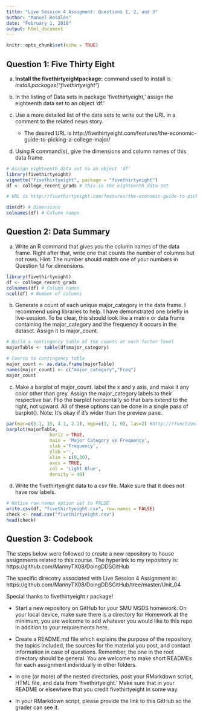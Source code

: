 ```yaml
---
title: "Live Session 4 Assigment: Questions 1, 2, and 3"
author: "Manuel Rosales"
date: "February 1, 2018" 
output: html_document
---
```


```r
knitr::opts_chunk$set(echo = TRUE)
```

## Question 1: Five Thirty Eight

a) **Install the fivethirtyeightpackage:** command used to install is *install.packages("fivethirtyeight")*

b) In the listing of Data sets in package 'fivethirtyeight,' assign the eighteenth data set to an object 'df.'

c) Use a more detailed list of the data sets to write out the URL in a comment to the related news story.   
    + The desired URL is http://fivethirtyeight.com/features/the-economic-guide-to-picking-a-college-major/

d) Using R command(s), give the dimensions and column names of this data frame.


```r
# Assign eighteenth data set to an object 'df'
library(fivethirtyeight)
vignette("fivethirtyeight", package = "fivethirtyeight")
df <- college_recent_grads # This is the eighteenth data set

# URL is http://fivethirtyeight.com/features/the-economic-guide-to-picking-a-college-major/

dim(df) # Dimensions
colnames(df) # Column names
```

## Question 2: Data Summary

a) Write an R command that gives you the column names of the data frame.  Right after that, write one that counts the number of columns but not rows.  Hint: The number should match one of your numbers in Question 1d for dimensions.

```r
library(fivethirtyeight)
df <- college_recent_grads
colnames(df) # Column names
ncol(df) # Number of columns
```

b) Generate a count of each unique major_category in the data frame.  I recommend using libraries to help.  I have demonstrated one briefly in live-session.  To be clear, this should look like a matrix or data frame containing the major_category and the frequency it occurs in the dataset.  Assign it to major_count.

```r
# Build a contingency table of the counts at each factor level
majorTable <- table(df$major_category)

# Coerce to contingency table
major_count <- as.data.frame(majorTable)
names(major_count) <- c("major_category","Freq")
major_count
```

c) Make a barplot of major_count.  label the x and y axis, and make it any color other than grey.  Assign the major_category labels to their respective bar.  Flip the barplot horizontally so that bars extend to the right, not upward.  All of these options can be done in a single pass of barplot(). Note: It's okay if it's wider than the preview pane.

```r
par(mar=c(5.1, 15, 4.1, 2.1), mgp=c(3, 1, 0), las=2) #http://rfunction.com/archives/1302
barplot(majorTable,
				horiz = TRUE,
				main = 'Major Category vs Frequency', 
				xlab ='Frequency',
				ylab ='',
				xlim = c(0,30),
				axes = TRUE,
				col = 'Light Blue',
				density = 40)
```

d) Write the fivethirtyeight data to a csv file.  Make sure that it does not have row labels.

```r
# Notice row.names option set to FALSE
write.csv(df, "fivethirtyeight.csv", row.names = FALSE)
check <- read.csv("fivethirtyeight.csv")
head(check)
```

## Question 3: Codebook
The steps below were followed to create a new repository to house assignments related to this course. 
The hyperlink to my repository is: https://github.com/MannyTX08/DoingDDSGitHub  

The specific direcotry associated with Live Session 4 Assignment is: https://github.com/MannyTX08/DoingDDSGitHub/tree/master/Unit_04 

Special thanks to fivethirtyeight r package!

* Start a new repository on GitHub for your SMU MSDS homework.  On your local device, make sure there is a directory for Homework at the minimum; you are welcome to add whatever you would like to this repo in addition to your requirements here.

* Create a README.md file which explains the purpose of the repository, the topics included, the sources for the material you post, and contact information in case of questions. Remember, the one in the root directory should be general.  You are welcome to make short READMEs for each assignment individually in other folders.

* In one (or more) of the nested directories, post your RMarkdown script, HTML file, and data from 'fivethirtyeight.'  Make sure that in your README or elsewhere that you credit fivethirtyeight in some way.

* In your RMarkdown script, please provide the link to this GitHub so the grader can see it.
